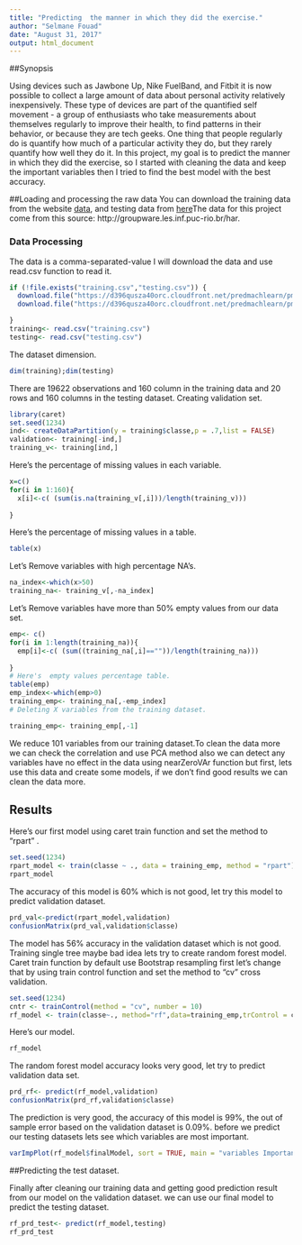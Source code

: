 ```yaml
---
title: "Predicting  the manner in which they did the exercise."
author: "Selmane Fouad"
date: "August 31, 2017"
output: html_document
---
```


##Synopsis

Using devices such as Jawbone Up, Nike FuelBand, and Fitbit it is now possible to collect a large amount of data about personal activity relatively inexpensively. These type of devices are part of the quantified self movement - a group of enthusiasts who take measurements about themselves regularly to improve their health, to find patterns in their behavior, or because they are tech geeks. One thing that people regularly do is quantify how much of a particular activity they do, but they rarely quantify how well they do it. In this project, my goal is to predict the manner in which they did the exercise, so I started with cleaning the data and keep the important variables then I tried to find the best model with the best accuracy.


##Loading and processing the raw data
You can download the training data from the website [data]("https://d396qusza40orc.cloudfront.net/predmachlearn/pml-training.csv"), and testing data from [here]("https://d396qusza40orc.cloudfront.net/predmachlearn/pml-training.csv")The data for this project come from this source: http://groupware.les.inf.puc-rio.br/har.

### Data Processing
The data is a comma-separated-value I will download the data and use read.csv function to read it. 
```r
if (!file.exists("training.csv","testing.csv")) {
  download.file("https://d396qusza40orc.cloudfront.net/predmachlearn/pml-training.csv", destfile = "training.csv")
  download.file("https://d396qusza40orc.cloudfront.net/predmachlearn/pml-testing.csv", destfile = "testing.csv")

}
training<- read.csv("training.csv")
testing<- read.csv("testing.csv")


```

The dataset dimension.

```r
dim(training);dim(testing)
```

There are 19622 observations and 160 column in the training data and 20 rows and 160 columns in the testing dataset.
Creating validation set.

```r
library(caret)
set.seed(1234)
ind<- createDataPartition(y = training$classe,p = .7,list = FALSE)
validation<- training[-ind,]
training_v<- training[ind,]

```

Here's the percentage of missing values in each variable.

```r
x=c()
for(i in 1:160){
  x[i]<-c( (sum(is.na(training_v[,i]))/length(training_v)))
  
}

```
Here's the percentage of missing values in a table.
 
```r

table(x)

```
Let's  Remove variables with high percentage NA's.

```r
na_index<-which(x>50)
training_na<- training_v[,-na_index]

```
Let's  Remove variables have more than 50% empty values from our data set. 

```r
emp<- c()
for(i in 1:length(training_na)){
  emp[i]<-c( (sum((training_na[,i]==""))/length(training_na)))
  
}
# Here's  empty values percentage table. 
table(emp)
emp_index<-which(emp>0)
training_emp<- training_na[,-emp_index]
# Deleting X variables from the training dataset.

training_emp<- training_emp[,-1]

```

We reduce 101 variables from our training dataset.To clean the data more we can check the correlation and use PCA method also we can detect any variables have no effect in the data using nearZeroVAr function but first, lets use this data and create some models, if we don't find good results we can clean the data more.

## Results

Here's  our first model using caret train function and set the method to "rpart" .

```r
set.seed(1234)
rpart_model <- train(classe ~ ., data = training_emp, method = "rpart")
rpart_model

```

The accuracy of this model is 60% which is not good, let try this model to predict validation dataset.

```r
prd_val<-predict(rpart_model,validation)
confusionMatrix(prd_val,validation$classe)

```

The model has 56% accuracy in the validation dataset which is not good. 
Training single tree maybe bad idea lets try to create random forest model.
Caret train function by default use Bootstrap resampling first let's change that by using train control function and set the method to "cv" cross validation.

```r

set.seed(1234)
cntr <- trainControl(method = "cv", number = 10)
rf_model <- train(classe~., method="rf",data=training_emp,trControl = cntr)


```

Here's our model.

```r
rf_model

```


The random forest model accuracy looks very good, let try to predict validation data set. 


```r
prd_rf<- predict(rf_model,validation)
confusionMatrix(prd_rf,validation$classe)

```

The prediction is very good, the accuracy of this model is 99%, the out of sample error based on the validation dataset is 0.09%.
before we predict our testing datasets lets see which variables are most important.

```r
varImpPlot(rf_model$finalModel, sort = TRUE, main = "variables Importance")


```



##Predicting the test dataset.

Finally after cleaning our training data and getting good prediction result from our  model on the validation dataset. we can use our final model to predict the testing dataset.


```r
rf_prd_test<- predict(rf_model,testing)
rf_prd_test

```






